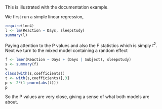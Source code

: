 This is illustrated with the documentation example.

We first run a simple linear regression,
```r
require(lme4)
l <- lm(Reaction ~ Days, sleepstudy)
summary(l)
```
Paying attention to the P values and also the F statistics which is simply $t^2$. Next we turn to the mixed model containing a random effect
```r
f <- lmer(Reaction ~ Days + (Days | Subject), sleepstudy)
s <- summary(f)
s
class(with(s,coefficients))
t <- with(s,coefficients)[,3]
p <- 2*(1-pnorm(abs(t)))
p
```
So the P values are very close, giving a sense of what both models are about.
